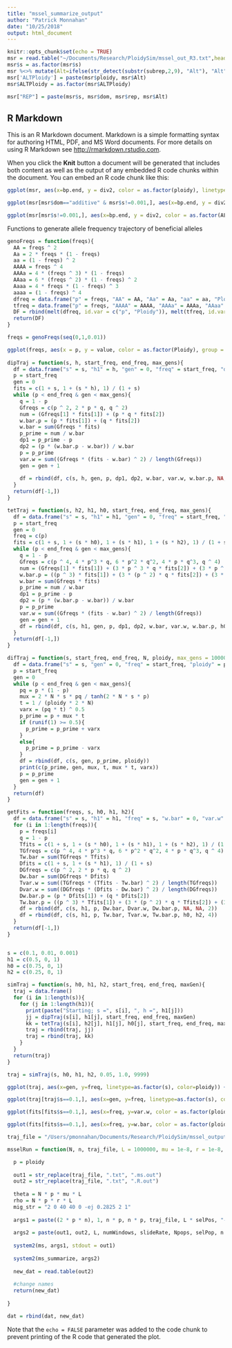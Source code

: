 ```yaml
---
title: "mssel_summarize_output"
author: "Patrick Monnahan"
date: "10/25/2018"
output: html_document
---
```


```r
knitr::opts_chunk$set(echo = TRUE)
msr = read.table("~/Documents/Research/PloidySim/mssel_out_R3.txt",head=T)
msr$s = as.factor(msr$s)
msr %<>% mutate(Alt=ifelse(str_detect(substr(subrep,2,9), "Alt"), "Alt", "Org"))
msr['ALTPloidy'] = paste(msr$ploidy, msr$Alt)
msr$ALTPloidy = as.factor(msr$ALTPloidy)

msr["REP"] = paste(msr$s, msr$dom, msr$rep, msr$Alt)

```

## R Markdown

This is an R Markdown document. Markdown is a simple formatting syntax for authoring HTML, PDF, and MS Word documents. For more details on using R Markdown see <http://rmarkdown.rstudio.com>.

When you click the **Knit** button a document will be generated that includes both content as well as the output of any embedded R code chunks within the document. You can embed an R code chunk like this:

```r

ggplot(msr, aes(x=bp.end, y = div2, color = as.factor(ploidy), linetype=as.factor(sel))) + geom_smooth() + facet_grid(~dom)

ggplot(msr[msr$dom=="additive" & msr$s!=0.001,], aes(x=bp.end, y = div2, color = as.factor(ALTPloidy), linetype = s)) + geom_smooth(method="loess",span=0.2, size=1, se=F) + xlab("Position") + scale_color_brewer(limits=c("2 Org", "2 Alt","4 Alt","4 Org"), labels = c("Dip/Dip", "Tet/Dip", "Dip/Tet","Tet/Tet"),palette = "RdBu") + guides(linetype=guide_legend(title="Sel. Coeff."), color = guide_legend(title="Traj/Params")) 

ggplot(msr[msr$s!=0.001,], aes(x=bp.end, y = div2, color = as.factor(ALTPloidy), linetype = s)) + geom_smooth(method="loess",span=0.2, size=1, se=F) + xlab("Position") + scale_color_brewer(limits=c("2 Org", "2 Alt","4 Alt","4 Org"), labels = c("Dip/Dip", "Tet/Dip", "Dip/Tet","Tet/Tet"),palette = "RdBu") + facet_grid(~dom) + guides(linetype=guide_legend(title="Sel. Coeff."), color = guide_legend(title="Traj/Params")) + theme_bw() + ylab("Diversity")

```


Functions to generate allele frequency trajectory of beneficial alleles
```r

  
genoFreqs = function(freqs){
  AA = freqs ^ 2
  Aa = 2 * freqs * (1 - freqs)
  aa = (1 - freqs) ^ 2
  AAAA = freqs ^ 4
  AAAa = 4 * (freqs ^ 3) * (1 - freqs)
  AAaa = 6 * (freqs ^ 2) * (1 - freqs) ^ 2
  Aaaa = 4 * freqs * (1 - freqs) ^ 3
  aaaa = (1 - freqs) ^ 4
  dfreq = data.frame("p" = freqs, "AA" = AA, "Aa" = Aa, "aa" = aa, "Ploidy" = rep(2, length(freqs)))
  tfreq = data.frame("p" = freqs, "AAAA" = AAAA, "AAAa" = AAAa, "AAaa" = AAaa, "Aaaa" = Aaaa, "aaaa" = aaaa, "Ploidy" = rep(4, length(freqs)))
  DF = rbind(melt(dfreq, id.var = c("p", "Ploidy")), melt(tfreq, id.var = c("p", "Ploidy")))
  return(DF)
}

freqs = genoFreqs(seq(0,1,0.01))

ggplot(freqs, aes(x = p, y = value, color = as.factor(Ploidy), group = variable)) + geom_line() + scale_color_manual(name="Ploidy", values = c('red','blue')) + annotate("text", x = 0.25, y = 0.625, label="aa", color = "red") + annotate("text", x = 0.5, y = 0.55, label="Aa", color = "red") + annotate("text", x = 0.75, y = 0.625, label="AA", color = "red") + annotate("text", x = 0.085, y = 0.6, label="aaaa", color = "blue") + annotate("text", x = 0.085, y = 0.365, label="Aaaa", color = "blue") + annotate("text", x = 0.5, y = 0.395, label="AAaa", color = "blue") + annotate("text", x = 0.915, y = 0.365, label="AAAa", color = "blue") + annotate("text", x = 0.915, y = 0.6, label="AAAA", color = "blue") + ylab("Genotype Frequency") + xlab("Allele Frequency") + theme_bw()
  
dipTraj = function(s, h, start_freq, end_freq, max_gens){
  df = data.frame("s" = s, "h1" = h, "gen" = 0, "freq" = start_freq, "dp1" = 0, "dp2" = 0, "w.bar" = 0, "var.w" = 0, "w.bar.p" = 0, "h0" = NA, "h2" = NA, "ploidy" = as.factor(2))
  p = start_freq
  gen = 0
  fits = c(1 + s, 1 + (s * h), 1) / (1 + s)
  while (p < end_freq & gen < max_gens){
    q = 1 - p
    Gfreqs = c(p ^ 2, 2 * p * q, q ^ 2)
    num = (Gfreqs[1] * fits[1]) + (p * q * fits[2])
    w.bar.p = (p * fits[1]) + (q * fits[2])
    w.bar = sum(Gfreqs * fits)
    p_prime = num / w.bar
    dp1 = p_prime - p
    dp2 = (p * (w.bar.p - w.bar)) / w.bar
    p = p_prime
    var.w = sum((Gfreqs * (fits - w.bar) ^ 2) / length(Gfreqs))
    gen = gen + 1
    
    df = rbind(df, c(s, h, gen, p, dp1, dp2, w.bar, var.w, w.bar.p, NA, NA, 2))
  }
  return(df[-1,])
}

tetTraj = function(s, h2, h1, h0, start_freq, end_freq, max_gens){
  df = data.frame("s" = s, "h1" = h1, "gen" = 0, "freq" = start_freq, "dp1" = 0, "dp2" = 0, "w.bar" = 0, "var.w" = 0, "w.bar.p" = 0, "h0" = h0, "h2" = h2, "ploidy" = as.factor(4))
  p = start_freq
  gen = 0
  freq = c(p)
  fits = c(1 + s, 1 + (s * h0), 1 + (s * h1), 1 + (s * h2), 1) / (1 + s)
  while (p < end_freq & gen < max_gens){
    q = 1 - p
    Gfreqs = c(p ^ 4, 4 * p^3 * q, 6 * p^2 * q^2, 4 * p * q^3, q ^ 4)
    num = (Gfreqs[1] * fits[1]) + (3 * p ^ 3 * q * fits[2]) + (3 * p ^ 2 * q ^ 2 * fits[3]) + (p * q ^ 3 * fits[4])
    w.bar.p = ((p ^ 3) * fits[1]) + (3 * (p ^ 2) * q * fits[2]) + (3 * p * (q ^ 2) * fits[3]) + ((q ^ 3) * fits[4])
    w.bar = sum(Gfreqs * fits)
    p_prime = num / w.bar
    dp1 = p_prime - p
    dp2 = (p * (w.bar.p - w.bar)) / w.bar
    p = p_prime
    var.w = sum((Gfreqs * (fits - w.bar) ^ 2) / length(Gfreqs))
    gen = gen + 1
    df = rbind(df, c(s, h1, gen, p, dp1, dp2, w.bar, var.w, w.bar.p, h0, h2, 4))
  }
  return(df[-1,])
}

difTraj = function(s, start_freq, end_freq, N, ploidy, max_gens = 10000){
  df = data.frame("s" = s, "gen" = 0, "freq" = start_freq, "ploidy" = ploidy)
  p = start_freq
  gen = 0
  while (p < end_freq & gen < max_gens){
    pq = p * (1 - p)
    mux = 2 * N * s * pq / tanh(2 * N * s * p)
    t = 1 / (ploidy * 2 * N)
    varx = (pq * t) ^ 0.5
    p_prime = p + mux * t
    if (runif(1) >= 0.5){
      p_prime = p_prime + varx
    }
    else{
      p_prime = p_prime - varx
    }
    df = rbind(df, c(s, gen, p_prime, ploidy))
    print(c(p_prime, gen, mux, t, mux * t, varx))
    p = p_prime
    gen = gen + 1
  }
  return(df)
}

getFits = function(freqs, s, h0, h1, h2){
  df = data.frame("s" = s, "h1" = h1, "freq" = s, "w.bar" = 0, "var.w" = 0, "w.bar.p" = 0, "h0" = NA, "h2" = NA, "ploidy" = 2)
  for (i in 1:length(freqs)){
    p = freqs[i]
    q = 1 - p
    Tfits = c(1 + s, 1 + (s * h0), 1 + (s * h1), 1 + (s * h2), 1) / (1 + s)
    TGfreqs = c(p ^ 4, 4 * p^3 * q, 6 * p^2 * q^2, 4 * p * q^3, q ^ 4)
    Tw.bar = sum(TGfreqs * Tfits)
    Dfits = c(1 + s, 1 + (s * h1), 1) / (1 + s)
    DGfreqs = c(p ^ 2, 2 * p * q, q ^ 2)
    Dw.bar = sum(DGfreqs * Dfits)
    Tvar.w = sum((TGfreqs * (Tfits - Tw.bar) ^ 2) / length(TGfreqs))
    Dvar.w = sum((DGfreqs * (Dfits - Dw.bar) ^ 2) / length(DGfreqs))
    Dw.bar.p = (p * Dfits[1]) + (q * Dfits[2])
    Tw.bar.p = ((p ^ 3) * Tfits[1]) + (3 * (p ^ 2) * q * Tfits[2]) + (3 * p * (q ^ 2) * Tfits[3]) + ((q ^ 3) * Tfits[4])
    df = rbind(df, c(s, h1, p, Dw.bar, Dvar.w, Dw.bar.p, NA, NA, 2))
    df = rbind(df, c(s, h1, p, Tw.bar, Tvar.w, Tw.bar.p, h0, h2, 4))
  }
  return(df[-1,])
}


s = c(0.1, 0.01, 0.001)
h1 = c(0.5, 0, 1)
h0 = c(0.75, 0, 1)
h2 = c(0.25, 0, 1)

simTraj = function(s, h0, h1, h2, start_freq, end_freq, maxGen){
  traj = data.frame()
  for (i in 1:length(s)){
    for (j in 1:length(h1)){
      print(paste("Starting; s =", s[i], ", h =", h1[j]))
      jj = dipTraj(s[i], h1[j], start_freq, end_freq, maxGen)
      kk = tetTraj(s[i], h2[j], h1[j], h0[j], start_freq, end_freq, maxGen)
      traj = rbind(traj, jj)
      traj = rbind(traj, kk)
    }
  }
  return(traj)
}

traj = simTraj(s, h0, h1, h2, 0.05, 1.0, 9999)

ggplot(traj, aes(x=gen, y=freq, linetype=as.factor(s), color=ploidy)) + geom_line()+facet_grid(~h1,scales="free_x") + scale_color_discrete()

ggplot(traj[traj$s==0.1,], aes(x=gen, y=freq, linetype=as.factor(s), color=ploidy)) + geom_line() + scale_color_discrete()

ggplot(fits[fits$s==0.1,], aes(x=freq, y=var.w, color = as.factor(ploidy), linetype=as.factor(h1))) + geom_line() + scale_color_manual(name="Ploidy",values=c("red","blue")) + scale_linetype_discrete(name="Dominance", labels=c("Recessive","Additive","Dominant")) + xlab("Allele Frequency") + ylab("Variance in Fitness") + theme_bw()

ggplot(fits[fits$s==0.1,], aes(x=freq, y=w.bar, color = as.factor(ploidy), linetype=as.factor(h1))) + geom_line() + scale_color_manual(name="Ploidy",values=c("red","blue")) + scale_linetype_discrete(name="Dominance", labels=c("Recessive","Additive","Dominant")) + xlab("Allele Frequency") + ylab("Mean Fitness") + theme_bw()

```


```r

traj_file = "/Users/pmonnahan/Documents/Research/PloidySim/mssel_output/mssel_input/traj_p4_s0.001_N10000_recessive_rep4-4Alt.txt"

msselRun = function(N, n, traj_file, L = 1000000, mu = 1e-8, r = 1e-8, ploidy = 2, numWindows = 200, slideRate = 0.5, selPos = 0.5, selPop = 2, ms = "/Users/pmonnahan/Documents/Research/code/dmc/mssel_modified/mssel", ms_summarize = "/Users/pmonnahan/Documents/Research/PloidySim/scripts/ms_summarize.R"){ 

  p = ploidy
  
  out1 = str_replace(traj_file, ".txt", ".ms.out")
  out2 = str_replace(traj_file, ".txt", ".R.out")
  
  theta = N * p * mu * L 
  rho = N * p * r * L
  mig_str = "2 0 40 40 0 -ej 0.2825 2 1"
  
  args1 = paste((2 * p * n), 1, n * p, n * p, traj_file, L * selPos, "-r", rho, L, "-t", theta, "-I", mig_str)
  
  args2 = paste(out1, out2, L, numWindows, slideRate, Npops, selPop, n * p, n * p)
  
  system2(ms, args1, stdout = out1)
  
  system2(ms_summarize, args2)
  
  new_dat = read.table(out2)
  
  #change names
  return(new_dat)
  
}

dat = rbind(dat, new_dat)
```

Note that the `echo = FALSE` parameter was added to the code chunk to prevent printing of the R code that generated the plot.
